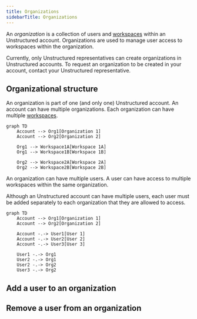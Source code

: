 ```yaml
---
title: Organizations
sidebarTitle: Organizations
---
```


An _organization_ is a collection of users and [workspaces](/account/workspaces) within an Unstructured account. Organizations are used to manage
user access to workspaces within the organization.

Currently, only Unstructured representatives can create organizations in Unstructured accounts. To request an organization to be created in your account, 
contact your Unstructured representative.

## Organizational structure

An organization is part of one (and only one) Unstructured account. An account can have multiple organizations. 
Each organization can have multiple [workspaces](/account/workspaces).

```mermaid
graph TD
    Account --> Org1[Organization 1]
    Account --> Org2[Organization 2]
    
    Org1 --> Workspace1A[Workspace 1A]
    Org1 --> Workspace1B[Workspace 1B]
    
    Org2 --> Workspace2A[Workspace 2A]
    Org2 --> Workspace2B[Workspace 2B]
```

An organization can have multiple users. A user can have access to multiple workspaces within the same organization.

Although an Unstructured account can have multiple users, each user must be added separately to each organization that they are allowed to access. 

```mermaid
graph TD
    Account --> Org1[Organization 1]
    Account --> Org2[Organization 2]

    Account -.-> User1[User 1]
    Account -.-> User2[User 2]
    Account -.-> User3[User 3]
    
    User1 -.-> Org1
    User2 -.-> Org1
    User2 -.-> Org2
    User3 -.-> Org2
```

## Add a user to an organization


## Remove a user from an organization